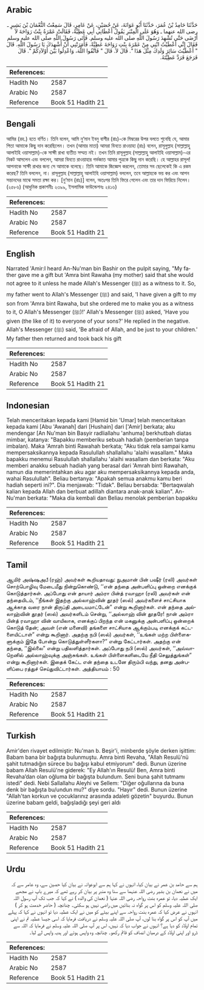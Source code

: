 ## Arabic


<div dir="rtl" lang="ar" style={{fontSize:'larger',backgroundColor:'#f8f9fa',padding:20}}>
حَدَّثَنَا حَامِدُ بْنُ عُمَرَ، حَدَّثَنَا أَبُو عَوَانَةَ، عَنْ حُصَيْنٍ، عَنْ عَامِرٍ، قَالَ سَمِعْتُ النُّعْمَانَ بْنَ بَشِيرٍ ـ رضى الله عنهما ـ وَهُوَ عَلَى الْمِنْبَرِ يَقُولُ أَعْطَانِي أَبِي عَطِيَّةً، فَقَالَتْ عَمْرَةُ بِنْتُ رَوَاحَةَ لاَ أَرْضَى حَتَّى تُشْهِدَ رَسُولَ اللَّهِ صلى الله عليه وسلم‏.‏ فَأَتَى رَسُولَ اللَّهِ صلى الله عليه وسلم فَقَالَ إِنِّي أَعْطَيْتُ ابْنِي مِنْ عَمْرَةَ بِنْتِ رَوَاحَةَ عَطِيَّةً، فَأَمَرَتْنِي أَنْ أُشْهِدَكَ يَا رَسُولَ اللَّهِ‏.‏ قَالَ ‏"‏ أَعْطَيْتَ سَائِرَ وَلَدِكَ مِثْلَ هَذَا ‏"‏‏.‏ قَالَ لاَ‏.‏ قَالَ ‏"‏ فَاتَّقُوا اللَّهَ، وَاعْدِلُوا بَيْنَ أَوْلاَدِكُمْ ‏"‏‏.‏ قَالَ فَرَجَعَ فَرَدَّ عَطِيَّتَهُ‏.‏
</div>
<div style={{backgroundColor:'#f8f9fa',padding:20, marginBottom: 10}}><table> <thead> <tr> <th>References:</th> <th></th> </tr> </thead> <tbody><tr><td>Hadith No</td><td>2587</td></tr><tr><td>Arabic No</td><td>2587</td></tr><tr><td>Reference</td><td>Book 51 Hadith 21</td></tr></tbody></table></div>

## Bengali


<div dir="ltr" lang="bn" style={{fontSize:'larger',backgroundColor:'#f8f9fa',padding:20}}>
আমির (রহ.) হতে বর্ণিত। তিনি বলেন, আমি নু‘মান ইবনু বাশীর (রাঃ)-কে মিম্বরের উপর বলতে শুনেছি যে, আমার পিতা আমাকে কিছু দান করেছিলেন। তখন (আমার মাতা) আমরা বিনতে রাওয়াহা (রাঃ) বলেন, রাসূলুল্লাহ (সাল্লাল্লাহু আলাইহি ওয়াসাল্লাম)-কে সাক্ষী রাখা ব্যতীত সম্মত নই। তখন তিনি রাসূলুল্লাহ (সাল্লাল্লাহু আলাইহি ওয়াসাল্লাম)-এর নিকট আসলেন এবং বললেন, আমরা বিনতে রাওয়াহার গর্ভজাত আমার পুত্রকে কিছু দান করেছি। হে আল্লাহর রাসূল! আপনাকে সাক্ষী রাখার জন্য সে আমাকে বলেছে। তিনি আমাকে জিজ্ঞেস করলেন, তোমার সব ছেলেকেই কি এ রকম করেছ? তিনি বললেন, না। রাসূলুল্লাহ (সাল্লাল্লাহু আলাইহি ওয়াসাল্লাম) বললেন, তবে আল্লাহকে ভয় কর এবং আপন সন্তানদের মাঝে সমতা রক্ষা কর। [নু‘মান (রাঃ)] বলেন, অতঃপর তিনি ফিরে গেলেন এবং তার দান ফিরিয়ে নিলেন। (২৫৮৬) (আধুনিক প্রকাশনীঃ ২৩৯৯, ইসলামিক ফাউন্ডেশনঃ ২৪১৬)
</div>
<div style={{backgroundColor:'#f8f9fa',padding:20, marginBottom: 10}}><table> <thead> <tr> <th>References:</th> <th></th> </tr> </thead> <tbody><tr><td>Hadith No</td><td>2587</td></tr><tr><td>Arabic No</td><td>2587</td></tr><tr><td>Reference</td><td>Book 51 Hadith 21</td></tr></tbody></table></div>

## English


<div dir="ltr" lang="en" style={{fontSize:'larger',backgroundColor:'#f8f9fa',padding:20}}>
Narrated 'Amir:I heard An-Nu'man bin Bashir on the pulpit saying, "My father gave me a gift but 'Amra bint Rawaha (my mother) said that she would not agree to it unless he made Allah's Messenger (ﷺ) as a witness to it. So, my father went to Allah's Messenger (ﷺ) and said, 'I have given a gift to my son from 'Amra bint Rawaha, but she ordered me to make you as a witness to it, O Allah's Messenger (ﷺ)!' Allah's Messenger (ﷺ) asked, 'Have you given (the like of it) to everyone of your sons?' He replied in the negative. Allah's Messenger (ﷺ) said, 'Be afraid of Allah, and be just to your children.' My father then returned and took back his gift
</div>
<div style={{backgroundColor:'#f8f9fa',padding:20, marginBottom: 10}}><table> <thead> <tr> <th>References:</th> <th></th> </tr> </thead> <tbody><tr><td>Hadith No</td><td>2587</td></tr><tr><td>Arabic No</td><td>2587</td></tr><tr><td>Reference</td><td>Book 51 Hadith 21</td></tr></tbody></table></div>

## Indonesian


<div dir="ltr" lang="id" style={{fontSize:'larger',backgroundColor:'#f8f9fa',padding:20}}>
Telah menceritakan kepada kami [Hamid bin 'Umar] telah menceritakan kepada kami [Abu 'Awanah] dari [Hushain] dari ['Amir] berkata; aku mendengar [An Nu'man bin Basyir radliallahu 'anhuma] berkhutbah diatas mimbar, katanya: "Bapakku memberiku sebuah hadiah (pemberian tanpa imbalan). Maka 'Amrah binti Rawahah berkata; "Aku tidak rela sampai kamu mempersaksikannya kepada Rasulullah shallallahu 'alaihi wasallam." Maka bapakku menemui Rasulullah shallallahu 'alaihi wasallam dan berkata: "Aku memberi anakku sebuah hadiah yang berasal dari 'Amrah binti Rawahah, namun dia memerintahkan aku agar aku mempersaksikannya kepada anda, wahai Rasulullah". Beliau bertanya: "Apakah semua anakmu kamu beri hadiah seperti ini?". Dia menjawab: "Tidak". Beliau bersabda: "Bertaqwalah kalian kepada Allah dan berbuat adillah diantara anak-anak kalian". An-Nu'man berkata: "Maka dia kembali dan Beliau menolak pemberian bapakku
</div>
<div style={{backgroundColor:'#f8f9fa',padding:20, marginBottom: 10}}><table> <thead> <tr> <th>References:</th> <th></th> </tr> </thead> <tbody><tr><td>Hadith No</td><td>2587</td></tr><tr><td>Arabic No</td><td>2587</td></tr><tr><td>Reference</td><td>Book 51 Hadith 21</td></tr></tbody></table></div>

## Tamil


<div dir="ltr" lang="ta" style={{fontSize:'larger',backgroundColor:'#f8f9fa',padding:20}}>
ஆமிர் அஷ்ஷஅபீ (ரஹ்) அவர்கள் கூறியதாவது: நுஅமான் பின் பஷீர் (ரலி) அவர்கள் சொற்பொழிவு மேடைமீது நின்றுகொண்டு, ‘‘என் தந்தை அன்பளிப்பு ஒன்றை எனக்குக் கொடுத்தார்கள். அப்போது என் தாயார் அம்ரா பின்த் ரவாஹா (ரலி) அவர்கள் என் தந்தையிடம், ‘‘நீங்கள் இதற்கு அல்லாஹ்வின் தூதர் (ஸல்) அவர்களைச் சாட்சியாக ஆக்காத வரை நான் திருப்தி அடையமாட்டேன்” என்று கூறினார்கள். என் தந்தை அல்லாஹ்வின் தூதர் (ஸல்) அவர்களிடம் சென்று, ‘‘அல்லாஹ் வின் தூதரே! நான் அம்ரா பின்த் ரவாஹா வின் வாயிலாக, எனக்குப் பிறந்த என் மகனுக்கு அன்பளிப்பு ஒன்றைக் கொடுத் தேன்; அவள் (என் மனைவி) தங்களை சாட்சியாக ஆக்கும்படி எனக்குக் கட்டளையிட்டாள்” என்று கூறினார். அதற்கு நபி (ஸல்) அவர்கள், ‘‘உங்கள் மற்ற பிள்ளைகளுக்கும் இதே போன்று கொடுத்துள்ளீர்களா?” என்று கேட்டார்கள். அதற்கு என் தந்தை, ‘‘இல்லை” என்று பதிலளித்தார்கள். அப்போது நபி (ஸல்) அவர்கள், ‘‘அவ்வாறெனில் அல்லாஹ்வுக்கு அஞ்சுங்கள். உங்கள் பிள்ளைகளிடையே நீதி செலுத்துங்கள்” என்று கூறினார்கள். இதைக் கேட்ட என் தந்தை உடனே திரும்பி வந்து, தனது அன்பளிப்பை ரத்துச் செய்துவிட்டார்கள். அத்தியாயம் : 50
</div>
<div style={{backgroundColor:'#f8f9fa',padding:20, marginBottom: 10}}><table> <thead> <tr> <th>References:</th> <th></th> </tr> </thead> <tbody><tr><td>Hadith No</td><td>2587</td></tr><tr><td>Arabic No</td><td>2587</td></tr><tr><td>Reference</td><td>Book 51 Hadith 21</td></tr></tbody></table></div>

## Turkish


<div dir="ltr" lang="tr" style={{fontSize:'larger',backgroundColor:'#f8f9fa',padding:20}}>
Amir'den rivayet edilmiştir: Nu'man b. Beşir'i, minberde şöyle derken işittim: Babam bana bir bağışta bulunmuştu. Amra binti Revaha, "Allah Resulü'nü şahit tutmadığın sürece bu bağışı kabul etmiyorum" dedi. Bunun üzerine babam Allah Resulü'ne giderek: "Ey Allah'ın Resulü! Ben, Amra binti Revaha’dan olan oğluma bir bağışta bulundum. Seni buna şahit tutmamı istedi" dedi. Nebi Sallallahu Aleyhi ve Sellem: "Diğer oğullarına da buna denk bir bağışta bu/undun mu?" diye sordu. "Hayır" dedi. Bunun üzerine "Allah'tan korkun ve çocuklarınız arasında adaleti gözetin" buyurdu. Bunun üzerine babam geldi, bağışladığı şeyi geri aldı
</div>
<div style={{backgroundColor:'#f8f9fa',padding:20, marginBottom: 10}}><table> <thead> <tr> <th>References:</th> <th></th> </tr> </thead> <tbody><tr><td>Hadith No</td><td>2587</td></tr><tr><td>Arabic No</td><td>2587</td></tr><tr><td>Reference</td><td>Book 51 Hadith 21</td></tr></tbody></table></div>

## Urdu


<div dir="rtl" lang="ur" style={{fontSize:'larger',backgroundColor:'#f8f9fa',padding:20}}>
ہم سے حامد بن عمر نے بیان کیا، انہوں نے کہا ہم سے ابوعوانہ نے بیان کیا حصین سے، وہ عامر سے کہ میں نے نعمان بن بشیر رضی اللہ عنہما سے سنا وہ منبر پر بیان کر رہے تھے کہ میرے باپ نے مجھے ایک عطیہ دیا، تو عمرہ بنت رواحہ رضی اللہ عنہا ( نعمان کی والدہ ) نے کہا کہ جب تک آپ رسول اللہ صلی اللہ علیہ وسلم کو اس پر گواہ نہ بنائیں میں راضی نہیں ہو سکتی۔ چنانچہ ( حاضر خدمت ہو کر ) انہوں نے عرض کیا کہ عمرہ بنت رواحہ سے اپنے بیٹے کو میں نے ایک عطیہ دیا تو انہوں نے کہا کہ پہلے میں آپ کو اس پر گواہ بنا لوں، آپ صلی اللہ علیہ وسلم نے دریافت فرمایا کہ اسی جیسا عطیہ تم نے اپنی تمام اولاد کو دیا ہے؟ انہوں نے جواب دیا کہ نہیں، اس پر آپ صلی اللہ علیہ وسلم نے فرمایا کہ اللہ سے ڈرو اور اپنی اولاد کے درمیان انصاف کو قائم رکھو۔ چنانچہ وہ واپس ہوئے اور ہدیہ واپس لے لیا۔
</div>
<div style={{backgroundColor:'#f8f9fa',padding:20, marginBottom: 10}}><table> <thead> <tr> <th>References:</th> <th></th> </tr> </thead> <tbody><tr><td>Hadith No</td><td>2587</td></tr><tr><td>Arabic No</td><td>2587</td></tr><tr><td>Reference</td><td>Book 51 Hadith 21</td></tr></tbody></table></div>
